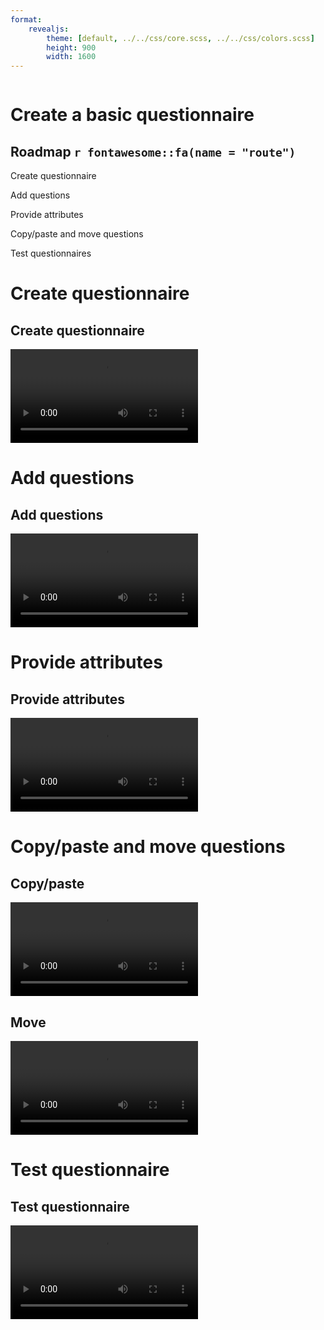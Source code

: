 ```yaml
---
format: 
    revealjs: 
        theme: [default, ../../css/core.scss, ../../css/colors.scss]
        height: 900
        width: 1600
---
```


```r

```

# Create a basic questionnaire {background-color=var(--suso)}

## Roadmap `r fontawesome::fa(name = "route")` {.suso}

::: {.box .box-1}
Create questionnaire
:::

::: {.box .box-2}
Add questions
:::

::: {.box .box-3}
Provide attributes
:::

::: {.box .box-4}
Copy/paste and move questions
:::

::: {.box .box-5}
Test questionnaires
:::


# Create questionnaire {background-color=var(--s1)}

## Create questionnaire {.t1}

![](assets/create_questionnaire.mp4){fig-align="center"}

# Add questions {background-color=var(--s2)}

## Add questions {.t2}

![](assets/add_question.mp4){fig-align="center"}

# Provide attributes {background-color=var(--s3)}

## Provide attributes {.t3}

![](assets/provide_attributes.mp4){fig-align="center"}

::: {.section}
# Copy/paste and move questions {background-color=var(--s4)}
:::

## Copy/paste {.t4}

![](assets/copy_and_paste.mp4){fig-align="center"}

## Move {.t4}

![](assets/move_question.mp4){fig-align="center"}

# Test questionnaire {background-color=var(--s5)}

## Test questionnaire {.t5}

![](assets/test_questionnaire.mp4){fig-align="center"}
